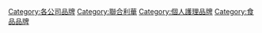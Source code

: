 [[Category:各公司品牌|Category:各公司品牌]]
[[Category:聯合利華|Category:聯合利華]]
[[Category:個人護理品牌|Category:個人護理品牌]]
[[Category:食品品牌|Category:食品品牌]]